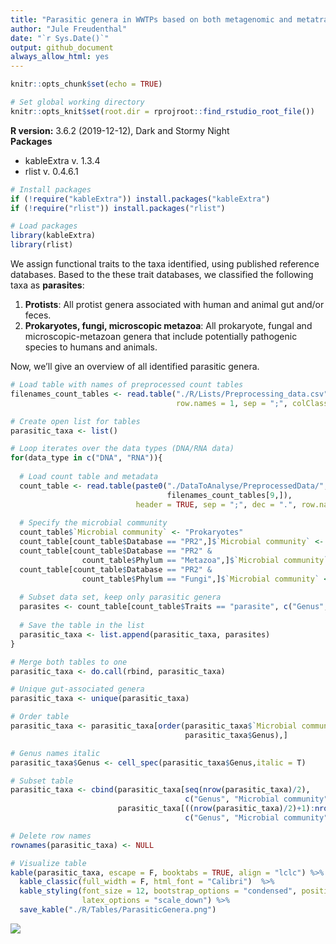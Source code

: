 ```yaml
---
title: "Parasitic genera in WWTPs based on both metagenomic and metatranscriptomic data"  
author: "Jule Freudenthal"  
date: "`r Sys.Date()`"  
output: github_document
always_allow_html: yes
---
```

```r
knitr::opts_chunk$set(echo = TRUE)

# Set global working directory
knitr::opts_knit$set(root.dir = rprojroot::find_rstudio_root_file())
```

**R version:** 3.6.2 (2019-12-12), Dark and Stormy Night  
**Packages**

* kableExtra v. 1.3.4  
* rlist v. 0.4.6.1  

```r
# Install packages
if (!require("kableExtra")) install.packages("kableExtra")
if (!require("rlist")) install.packages("rlist")
```
```r
# Load packages
library(kableExtra)
library(rlist)
```

We assign functional traits to the taxa identified, using published reference databases. Based to the these trait databases, we classified the following taxa as **parasites**:  

1. **Protists**: All protist genera associated with human and animal gut and/or feces.  
2. **Prokaryotes, fungi, microscopic metazoa**: All prokaryote, fungal and microscopic-metazoan genera that include potentially pathogenic species to humans and animals.    

Now, we'll give an overview of all identified parasitic genera.

```r
# Load table with names of preprocessed count tables 
filenames_count_tables <- read.table("./R/Lists/Preprocessing_data.csv", header = TRUE, 
                                     row.names = 1, sep = ";", colClasses = "character")

# Create open list for tables
parasitic_taxa <- list()

# Loop iterates over the data types (DNA/RNA data)
for(data_type in c("DNA", "RNA")){
  
  # Load count table and metadata
  count_table <- read.table(paste0("./DataToAnalyse/PreprocessedData/", data_type, "_" , 
                                   filenames_count_tables[9,]), 
                            header = TRUE, sep = ";", dec = ".", row.names = 1)
  
  # Specify the microbial community
  count_table$`Microbial community` <- "Prokaryotes"
  count_table[count_table$Database == "PR2",]$`Microbial community` <- "Protists"
  count_table[count_table$Database == "PR2" & 
                count_table$Phylum == "Metazoa",]$`Microbial community` <- "Metazoa" 
  count_table[count_table$Database == "PR2" & 
                count_table$Phylum == "Fungi",]$`Microbial community` <- "Fungi"
  
  # Subset data set, keep only parasitic genera
  parasites <- count_table[count_table$Traits == "parasite", c("Genus", "Microbial community")]
  
  # Save the table in the list
  parasitic_taxa <- list.append(parasitic_taxa, parasites)
}

# Merge both tables to one
parasitic_taxa <- do.call(rbind, parasitic_taxa)

# Unique gut-associated genera
parasitic_taxa <- unique(parasitic_taxa)

# Order table
parasitic_taxa <- parasitic_taxa[order(parasitic_taxa$`Microbial community`, 
                                       parasitic_taxa$Genus),]

# Genus names italic
parasitic_taxa$Genus <- cell_spec(parasitic_taxa$Genus,italic = T)

# Subset table
parasitic_taxa <- cbind(parasitic_taxa[seq(nrow(parasitic_taxa)/2),
                                       c("Genus", "Microbial community")],
                        parasitic_taxa[((nrow(parasitic_taxa)/2)+1):nrow(parasitic_taxa),
                                       c("Genus", "Microbial community")])

# Delete row names
rownames(parasitic_taxa) <- NULL

# Visualize table
kable(parasitic_taxa, escape = F, booktabs = TRUE, align = "lclc") %>%
  kable_classic(full_width = F, html_font = "Calibri")  %>%
  kable_styling(font_size = 12, bootstrap_options = "condensed", position = "center", 
                latex_options = "scale_down") %>%
  save_kable("./R/Tables/ParasiticGenera.png") 
```

![](../R/Tables/ParasiticGenera.png)
